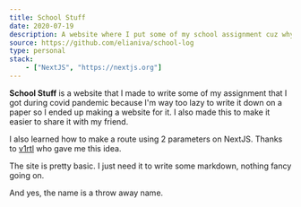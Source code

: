 ```yaml
---
title: School Stuff
date: 2020-07-19
description: A website where I put some of my school assignment cuz why not.
source: https://github.com/elianiva/school-log
type: personal
stack:
    - ["NextJS", "https://nextjs.org"]
---
```


**School Stuff** is a website that I made to write some of my assignment that I got during covid pandemic because I'm way too lazy to write it down on a paper so I ended up making a website for it. I also made this to make it easier to share it with my friend.

I also learned how to make a route using 2 parameters on NextJS. Thanks to [v1rtl](http://github.com/talentlessguy/) who gave me this idea.

The site is pretty basic. I just need it to write some markdown, nothing fancy going on.

And yes, the name is a throw away name.
